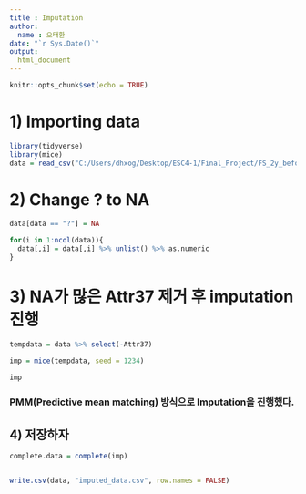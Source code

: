 ```yaml
---
title : Imputation
author:
  name : 오태환
date: "`r Sys.Date()`"
output:
  html_document
---
```


```r
knitr::opts_chunk$set(echo = TRUE)
```

# 1) Importing data

```r
library(tidyverse)
library(mice)
data = read_csv("C:/Users/dhxog/Desktop/ESC4-1/Final_Project/FS_2y_before_Bankruptcy_train.csv")
```

# 2) Change ? to NA
```r
data[data == "?"] = NA

for(i in 1:ncol(data)){
  data[,i] = data[,i] %>% unlist() %>% as.numeric
}
```

# 3) NA가 많은 Attr37 제거 후 imputation 진행
```r
tempdata = data %>% select(-Attr37)

imp = mice(tempdata, seed = 1234)
```

```r
imp
```
### PMM(Predictive mean matching) 방식으로 Imputation을 진행했다.

## 4) 저장하자
```r
complete.data = complete(imp)


write.csv(data, "imputed_data.csv", row.names = FALSE)


```
